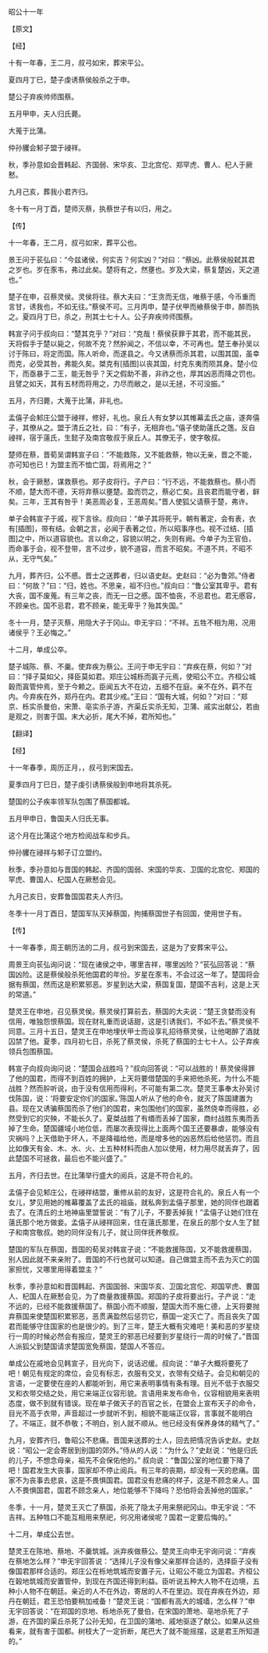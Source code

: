 

昭公十一年

【原文】

【经】

十有一年春，王二月，叔弓如宋，葬宋平公。

夏四月丁巳，楚子虔诱蔡侯般杀之于申。

楚公子弃疾帅师围蔡。

五月甲申，夫人归氏薨。

大蒐于比蒲。

仲孙貜会邾子盟于祲祥。

秋，季孙意如会晋韩起、齐国弱、宋华亥、卫北宫佗、郑罕虎、曹人、杞人于厥慭。

九月己亥，葬我小君齐归。

冬十有一月丁酉，楚师灭蔡，执蔡世子有以归，用之。

【传】

十一年春，王二月，叔弓如宋，葬平公也。

景王问于苌弘曰：“今兹诸侯，何实吉？何实凶？”对曰：“蔡凶。此蔡侯般弑其君之岁也。岁在豕韦，弗过此矣。楚将有之，然壅也。岁及大梁，蔡复楚凶，天之道也。”

楚子在申，召蔡灵侯。灵侯将往。蔡大夫曰：“王贪而无信，唯蔡于感，今币重而言甘，诱我也，不如无往。”蔡侯不可。三月丙申，楚子伏甲而飨蔡侯于申，醉而执之。夏四月丁巳，杀之，刑其士七十人。公子弃疾帅师围蔡。

韩宣子问于叔向曰：“楚其克乎？”对曰：“克哉！蔡侯获罪于其君，而不能其民，天将假手于楚以毙之，何故不克？然肸闻之，不信以幸，不可再也。楚王奉孙吴以讨于陈曰，将定而国。陈人听命，而遂县之。今又诱蔡而杀其君，以围其国，虽幸而克，必受其咎，弗能久矣。桀克有[插图]以丧其国，纣克东夷而陨其身。楚小位下，而亟暴于二王，能无咎乎？天之假助不善，非祚之也，厚其凶恶而降之罚也。且譬之如天，其有五材而将用之，力尽而敝之，是以无拯，不可没振。”

五月，齐归薨，大蒐于比蒲，非礼也。

孟僖子会邾庄公盟于祲祥，修好，礼也。泉丘人有女梦以其帷幕孟氏之庙，遂奔僖子，其僚从之。盟于清丘之社，曰：“有子，无相弃也。”僖子使助薳氏之簉。反自祲祥，宿于薳氏，生懿子及南宫敬叔于泉丘人。其僚无子，使字敬叔。

楚师在蔡，晋荀吴谓韩宣子曰：“不能救陈，又不能救蔡，物以无亲，晋之不能，亦可知也已！为盟主而不恤亡国，将焉用之？”

秋，会于厥慭，谋救蔡也。郑子皮将行。子产曰：“行不远，不能救蔡也。蔡小而不顺，楚大而不德，天将弃蔡以壅楚。盈而罚之，蔡必亡矣。且丧君而能守者，鲜矣。三年，王其有咎乎！美恶周必复，王恶周矣。”晋人使狐父请蔡于楚，弗许。

单子会韩宣子于戚，视下言徐。叔向曰：“单子其将死乎。朝有著定，会有表，衣有[插图]，带有结。会朝之言，必闻于表著之位，所以昭事序也。视不过结、[插图]之中，所以道容貌也。言以命之，容貌以明之，失则有阙。今单子为王官伯，而命事于会，视不登带，言不过步，貌不道容，而言不昭矣。不道不共，不昭不从，无守气矣。”

九月，葬齐归，公不慼。晋士之送葬者，归以语史赵。史赵曰：“必为鲁郊。”侍者曰：“何故？”曰：“归，姓也。不思亲，祖不归也。”叔向曰：“鲁公室其卑乎。君有大丧，国不废蒐。有三年之丧，而无一日之慼。国不恤丧，不忌君也。君无慼容，不顾亲也。国不忌君，君不顾亲，能无卑乎？殆其失国。”

冬十一月，楚子灭蔡，用隐大子于冈山。申无宇曰：“不祥。五牲不相为用，况用诸侯乎？王必悔之。”

十二月，单成公卒。

楚子城陈、蔡、不羹。使弃疾为蔡公。王问于申无宇曰：“弃疾在蔡，何如？”对曰：“择子莫如父，择臣莫如君。郑庄公城栎而寘子元焉，使昭公不立。齐桓公城穀而寘管仲焉，至于今赖之。臣闻五大不在边，五细不在庭。亲不在外，羁不在内。今弃疾在外，郑丹在内。君其少戒。”王曰：“国有大城，何如？”对曰：“郑京、栎实杀曼伯，宋萧、亳实杀子游，齐渠丘实杀无知，卫蒲、戚实出献公，若由是观之，则害于国。末大必折，尾大不掉，君所知也。”

【翻译】

【经】

十一年春季，周历正月，，叔弓到宋国去。

夏季四月丁巳日，楚子虔引诱蔡侯般到申地将其杀死。

楚国的公子疾率领军队包围了蔡国都城。

五月甲申日，鲁国夫人归氏无事。

这个月在比蒲这个地方检阅战车和步兵。

仲孙貜在祲祥与邾子订立盟约。

秋季，季孙意如与晋国的韩起、齐国的国弱、宋国的华亥、卫国的北宫佗、郑国的罕虎、曹国人、杞国人在厥慭会见。

九月己亥日，安葬鲁国国君夫人齐归。

冬季十一月丁酉日，楚国军队灭掉蔡国，拘捕蔡国世子有回国，使用世子有。

【传】

十一年春季，周王朝历法的二月，叔弓到宋国去，这是为了安葬宋平公。

周景王向苌弘询问说：“现在诸侯之中，哪里吉祥，哪里凶险？”苌弘回答说：“蔡国凶险。这是蔡侯般杀死他国君的年份。岁星在豕韦，不会过这一年了。楚国将会据有蔡国，然而这是积累邪恶。岁星到达大梁，蔡国复国，楚国不吉利，这是上天的常道。”

楚灵王在申地，召见蔡灵侯。蔡灵侯打算前去，蔡国的大夫说：“楚王贪婪而没有信用，唯独怨恨蔡国。现在财礼重而说话甜，这是引诱我们，不如不去。”蔡灵侯不同意。三月十五日，楚灵王在申地埋伏甲士而设享礼招待蔡灵侯，让他喝醉了酒就囚禁了他。夏季，四月初七日，杀死了蔡灵侯，杀死了蔡国的士七十人。公子弃疾领兵包围蔡国。

韩宣子向叔向询问说：“楚国会战胜吗？”叔向回答说：“可以战胜的！蔡灵侯得罪了他的国君，而得不到百姓的拥护，上天将要借楚国的手来把他杀死，为什么不能战胜？然而肸听说，由于没有信用而得利，不可能有第二次。楚灵王事奉太孙吴讨伐陈国，说：‘将要安定你们的国家。’陈国人听从了他的命令，就灭了陈国建置为县。现在又诱骗蔡国而杀了他们的国君，来包围他们的国家，虽然侥幸而得胜，必然受到它的灾殃，不能长久了。夏桀战胜了有缗而丢掉了国家，商纣战胜东夷而丢掉了生命。楚国疆域小地位低，而屡次表现得比上面两个国王还要暴虐，能够没有灾祸吗？上天借助于坏人，不是降福给他，而是增多他的凶恶然后给他惩罚。而且比如像天有金、木、水、火、土五种材料而由人加以使用，材力用尽就丢弃了，因此楚国不可拯救，最后也不能兴盛了。”

五月，齐归去世。在比蒲举行盛大的阅兵，这是不符合礼的。

孟僖子会见邾庄公，在祲祥结盟，重修从前的友好，这是符合礼的。泉丘人有一个女儿，梦见用她的帷幕覆盖了孟氏的祖庙，就私奔到孟僖子那里，她的同伴也跟着去了。在清丘的土地神庙里盟誓说：“有了儿子，不要丢掉我！”孟僖子让她们住在薳氏那个地方做妾。孟僖子从祲祥回来，住在薳氏那里，在泉丘的那个女人生了懿子和南宫敬叔。她的同伴没有儿子，就让同伴抚养敬叔。

楚国的军队在蔡国，晋国的荀吴对韩宣子说：“不能救援陈国，又不能救援蔡国，别人因此就不来亲附了。晋国的不行也就可以知道。自己做盟主而不去为灭亡的国家担忧，又哪里用得着盟主？”

秋季，季孙意如和晋国韩起、齐国国弱、宋国华亥、卫国北宫佗、郑国罕虎、曹国人、杞国人在厥慭会见，为了商量救援蔡国。郑国的子皮将要出行。子产说：“走不远的，已经不能救援蔡国了。蔡国小而不顺服，楚国大而不施仁德，上天将要抛弃蔡国来使楚国积累邪恶，恶贯满盈然后惩罚它，蔡国一定灭亡了。而且丧失了国君而能够守住国家的也是很少的。到了三年，楚王大概有灾难吧！美和恶的岁星绕行一周的时候必然会有报应，楚灵王的邪恶已经要到岁星绕行一周的时候了。”晋国人派狐父到楚国请求楚国宽免蔡国，楚国人不答应。

单成公在戚地会见韩宣子，目光向下，说话迟缓。叔向说：“单子大概将要死了吧！朝见有规定的席位，会见有标志，衣服有交叉，衣带有交结子。会见和朝见的言语，一定要使在座的人都能听到，用它来表明事情有条有理。目光不低于衣服交叉和衣带交结之处，用它来端正仪容形貌。言语用来发布命令，仪容相貌用来表明态度，做不到就有错误。现在单子做天子的百官之长，在盟会上宣布天子的命令，目光不高于衣带，声音超过一步就听不到，相貌不能端正仪容，言事就不能明白了。不端正，就不恭敬；不明白，别人就不顺从。他已经没有保养身体的精气了。”

九月，安葬齐归，鲁昭公不悲痛。晋国来送葬的士人，回去把情况告诉史赵。史赵说：“昭公一定会寄居到别国的郊外。”侍从的人说：“为什么？”史赵说：“他是归氏的儿子，不想念母亲，祖先不会保佑他的。” 叔向说：“鲁国公室的地位要下降了吧！国君发生大丧事，国家却不停止阅兵。有三年的丧期，却没有一天的悲痛。国家不为丧事去悲哀，这是不畏惧国君。国君没有悲痛的样子，这是不顾念亲人。国人不畏惧国君，国君不顾念亲人，地位能够不下降吗？恐怕将会丢掉他的国家。”

冬季，十一月，楚灵王灭亡了蔡国，杀死了隐太子用来祭祀冈山。申无宇说：“不吉祥。五种牲口不能互相用来祭祀，何况用诸侯呢？国君一定要后悔的。”

十二月，单成公去世。

楚灵王在陈地、蔡地、不羹筑城。派弃疾做蔡公。楚灵王向申无宇询问说：“弃疾在蔡地怎么样？”申无宇回答说：“选择儿子没有像父亲那样合适的，选择臣子没有像国君那样合适的。郑庄公在栎地筑城而安置子元，让昭公不能立为国君。齐桓公在穀地筑城而安置管仲，到现在齐国还得到利益。臣听说五种大人物不在边境，五种小人物不在朝廷。亲近的人不在外边，寄居的人不在里边。现在弃疾在外边，郑丹在朝廷，君王恐怕要稍加戒备！”楚灵王说：“国都有高大的城墙，怎么样？”申无宇回答说：“在郑国的京地、栎地杀死了曼伯，在宋国的萧地、亳地杀死了子游，在齐国的渠丘杀死了公孙无知，在卫国的蒲地、戚地驱逐了献公。如果从这些看来，就有害于国都。树枝大了一定折断，尾巴大了就不能摇摆，这是君王所知道的。”

